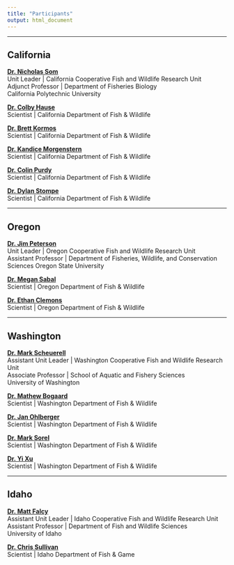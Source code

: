 ```yaml
---
title: "Participants"
output: html_document
---
```


***

## California

[**Dr. Nicholas Som**](https://www1.usgs.gov/coopunits/staff/1016137)   
Unit Leader | California Cooperative Fish and Wildlife Research Unit  
Adjunct Professor | Department of Fisheries Biology  
California Polytechnic University  

[**Dr. Colby Hause**](https://wildlife.ca.gov/)   
Scientist | California Department of Fish & Wildlife

[**Dr. Brett Kormos**](https://wildlife.ca.gov/)   
Scientist | California Department of Fish & Wildlife

[**Dr. Kandice Morgenstern**](https://wildlife.ca.gov/)   
Scientist | California Department of Fish & Wildlife

[**Dr. Colin Purdy**](https://wildlife.ca.gov/)   
Scientist | California Department of Fish & Wildlife

[**Dr. Dylan Stompe**](https://wildlife.ca.gov/)   
Scientist | California Department of Fish & Wildlife


***

## Oregon

[**Dr. Jim Peterson**](https://www.petersonlabosu.org/)   
Unit Leader | Oregon Cooperative Fish and Wildlife Research Unit  
Assistant Professor | Department of Fisheries, Wildlife, and Conservation Sciences
Oregon State University  

[**Dr. Megan Sabal**](https://odfwredd.forestry.oregonstate.edu/people/megan-sabal)   
Scientist | Oregon Department of Fish & Wildlife

[**Dr. Ethan Clemons**](https://www.dfw.state.or.us/)   
Scientist | Oregon Department of Fish & Wildlife


***

## Washington

[**Dr. Mark Scheuerell**](https://fish.uw.edu/faculty/mark-scheuerell/)   
Assistant Unit Leader | Washington Cooperative Fish and Wildlife Research Unit  
Associate Professor | School of Aquatic and Fishery Sciences  
University of Washington  

[**Dr. Mathew Bogaard**](https://wdfw.wa.gov/)   
Scientist | Washington Department of Fish & Wildlife

[**Dr. Jan Ohlberger**](https://wdfw.wa.gov/)   
Scientist | Washington Department of Fish & Wildlife

[**Dr. Mark Sorel**](https://wdfw.wa.gov/)   
Scientist | Washington Department of Fish & Wildlife

[**Dr. Yi Xu**](https://wdfw.wa.gov/)   
Scientist | Washington Department of Fish & Wildlife

***

## Idaho

[**Dr. Matt Falcy**](https://www.uidaho.edu/cnr/faculty/falcy)   
Assistant Unit Leader | Idaho Cooperative Fish and Wildlife Research Unit  
Assistant Professor | Department of Fish and Wildlife Sciences  
University of Idaho  

[**Dr. Chris Sullivan**](https://wdfw.wa.gov/)   
Scientist | Idaho Department of Fish & Game

